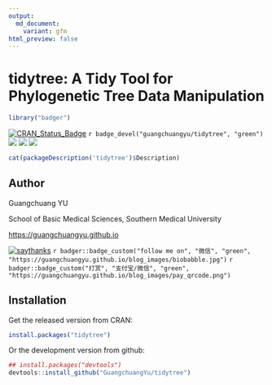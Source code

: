 ```yaml
---
output:
  md_document:
    variant: gfm
html_preview: false
---
```


<!-- README.md is generated from README.Rmd. Please edit that file -->


# tidytree: A Tidy Tool for Phylogenetic Tree Data Manipulation

```r
library("badger")
```

[![CRAN_Status_Badge](https://www.r-pkg.org/badges/version/tidytree?color=green)](https://cran.r-project.org/package=tidytree)
`r badge_devel("guangchuangyu/tidytree", "green")`
[![](https://cranlogs.r-pkg.org/badges/grand-total/tidytree?color=green)](https://cran.r-project.org/package=tidytree)
[![](https://cranlogs.r-pkg.org/badges/tidytree?color=green)](https://cranlogs.r-pkg.org/downloads/total/last-month/tidytree)
[![](https://cranlogs.r-pkg.org/badges/last-week/tidytree?color=green)](https://cranlogs.r-pkg.org/downloads/total/last-week/tidytree)


```r
cat(packageDescription('tidytree')$Description)
```


## Author

Guangchuang YU

School of Basic Medical Sciences, Southern Medical University

<https://guangchuangyu.github.io>

[![saythanks](https://img.shields.io/badge/say-thanks-ff69b4.svg)](https://saythanks.io/to/GuangchuangYu)
`r badger::badge_custom("follow me on", "微信", "green", "https://guangchuangyu.github.io/blog_images/biobabble.jpg")`
`r badger::badge_custom("打赏", "支付宝/微信", "green", "https://guangchuangyu.github.io/blog_images/pay_qrcode.png")`


## Installation

Get the released version from CRAN:

```r
install.packages("tidytree")
```

Or the development version from github:

```r
## install.packages("devtools")
devtools::install_github("GuangchuangYu/tidytree")
```

